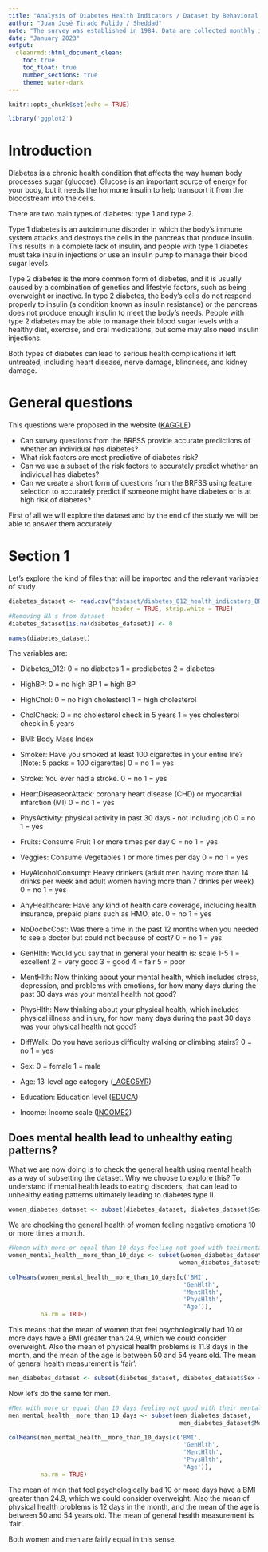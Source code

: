 ```yaml
---
title: "Analysis of Diabetes Health Indicators / Dataset by Behavioral Risk Factor Surveillance System"
author: "Juan José Tirado Pulido / Sheddad"
note: "The survey was established in 1984. Data are collected monthly in all 50 states, Puerto Rico, the U.S. Virgin islands, and Guam."
date: "January 2023"
output: 
  cleanrmd::html_document_clean: 
    toc: true
    toc_float: true
    number_sections: true
    theme: water-dark
---
```


```r
knitr::opts_chunk$set(echo = TRUE)
```

```r
library('ggplot2')
```
# Introduction

Diabetes is a chronic health condition that affects the way human body processes sugar (glucose). Glucose is an important source of energy for your body, but it needs the hormone insulin to help transport it from the bloodstream into the cells.

There are two main types of diabetes: type 1 and type 2.

Type 1 diabetes is an autoimmune disorder in which the body's immune system attacks and destroys the cells in the pancreas that produce insulin. This results in a complete lack of insulin, and people with type 1 diabetes must take insulin injections or use an insulin pump to manage their blood sugar levels.

Type 2 diabetes is the more common form of diabetes, and it is usually caused by a combination of genetics and lifestyle factors, such as being overweight or inactive. In type 2 diabetes, the body's cells do not respond properly to insulin (a condition known as insulin resistance) or the pancreas does not produce enough insulin to meet the body's needs. People with type 2 diabetes may be able to manage their blood sugar levels with a healthy diet, exercise, and oral medications, but some may also need insulin injections.

Both types of diabetes can lead to serious health complications if left untreated, including heart disease, nerve damage, blindness, and kidney damage.


# General questions

This questions were proposed in the website ([KAGGLE](https://www.kaggle.com/datasets/alexteboul/diabetes-health-indicators-dataset)) 

 * Can survey questions from the BRFSS provide accurate predictions of whether an individual has diabetes?
 * What risk factors are most predictive of diabetes risk?
 * Can we use a subset of the risk factors to accurately predict whether an individual has diabetes?
 * Can we create a short form of questions from the BRFSS using feature selection to accurately predict if someone might have diabetes or is at high risk of diabetes?

First of all we will explore the dataset and by the end of the study we will be able to answer them accurately.


# Section 1

Let's explore the kind of files that will be imported and the relevant variables 
of study

```r
diabetes_dataset <- read.csv("dataset/diabetes_012_health_indicators_BRFSS2015.csv",
                             header = TRUE, strip.white = TRUE)
#Removing NA's from dataset
diabetes_dataset[is.na(diabetes_dataset)] <- 0

names(diabetes_dataset)
```
The variables are:

 * Diabetes_012: 0 = no diabetes 1 = prediabetes 2 = diabetes
 
 * HighBP: 0 = no high BP 1 = high BP
 
 * HighChol: 0 = no high cholesterol 1 = high cholesterol
 
 * CholCheck: 0 = no cholesterol check in 5 years 1 = yes cholesterol check in 5 years
 
 * BMI: Body Mass Index
 
 * Smoker: Have you smoked at least 100 cigarettes in your entire life? [Note: 5 packs = 100 cigarettes] 0 = no 1 = yes            
 
 * Stroke: You ever had a stroke. 0 = no 1 = yes
 
 * HeartDiseaseorAttack: coronary heart disease (CHD) or myocardial infarction (MI) 0 = no 1 = yes
 
 * PhysActivity: physical activity in past 30 days - not including job 0 = no 1 = yes
 
 * Fruits: Consume Fruit 1 or more times per day 0 = no 1 = yes
 
 * Veggies: Consume Vegetables 1 or more times per day 0 = no 1 = yes   
 
 * HvyAlcoholConsump: Heavy drinkers (adult men having more than 14 drinks per week and adult women having more than 7 drinks per week) 0 = no 1 = yes
 
 * AnyHealthcare: Have any kind of health care coverage, including health insurance, prepaid plans such as HMO, etc. 0 = no 1 = yes
 
 * NoDocbcCost: Was there a time in the past 12 months when you needed to see a doctor but could not because of cost? 0 = no 1 = yes
 
 * GenHlth: Would you say that in general your health is: scale 1-5 1 = excellent 2 = very good 3 = good 4 = fair 5 = poor
 
 * MentHlth: Now thinking about your mental health, which includes stress, depression, and problems with emotions, for how many days during the past 30 days was your mental health not good?
 
 * PhysHlth: Now thinking about your physical health, which includes physical illness and injury, for how many days during the past 30 days was your physical health not good?
 
 * DiffWalk: Do you have serious difficulty walking or climbing stairs? 0 = no 1 = yes     
 * Sex: 0 = female 1 = male  
 
 * Age: 13-level age category ([_AGEG5YR](https://www.icpsr.umich.edu/web/NAHDAP/studies/34085/datasets/0001/variables/AGEG5YR?archive=NAHDAP)) 
 
 * Education: Education level ([EDUCA](https://www.icpsr.umich.edu/web/NAHDAP/studies/34085/datasets/0001/variables/EDUCA?archive=NAHDAP))  

 * Income: Income scale ([INCOME2](https://www.icpsr.umich.edu/web/RCMD/studies/34085/datasets/0001/variables/INCOME2?archive=RCMD)) 


## Does mental health lead to unhealthy eating patterns?

What we are now doing is to check the general health using mental health as a way of subsetting the dataset. Why we choose to explore this? To understand if mental health leads to eating disorders, that can lead to unhealthy eating patterns ultimately leading to diabetes type II.

```r
women_diabetes_dataset <- subset(diabetes_dataset, diabetes_dataset$Sex == 0)
```

We are checking the general health of women feeling negative emotions 10 or more   times a month.

```r
#Women with more or equal than 10 days feeling not good with theirmental health
women_mental_health__more_than_10_days <- subset(women_diabetes_dataset, 
                                                women_diabetes_dataset$MentHlth >= 10)

colMeans(women_mental_health__more_than_10_days[c('BMI',
                                                 'GenHlth', 
                                                 'MentHlth', 
                                                 'PhysHlth',
                                                 'Age')], 
         na.rm = TRUE) 
```

This means that the mean of women that feel psychologically bad 10 or more days have a BMI greater than 24.9, which we could consider overweight. Also the mean of physical health problems is 11.8 days in the month, and the mean of the age is between 50 and 54 years old. The mean of general health measurement is 'fair'.

```r
men_diabetes_dataset <- subset(diabetes_dataset, diabetes_dataset$Sex == 1)
```

Now let's do the same for men.

```r
#Men with more or equal than 10 days feeling not good with their mental health
men_mental_health__more_than_10_days <- subset(men_diabetes_dataset, 
                                                men_diabetes_dataset$MentHlth >= 10)

colMeans(men_mental_health__more_than_10_days[c('BMI',
                                                 'GenHlth', 
                                                 'MentHlth', 
                                                 'PhysHlth',
                                                 'Age')], 
         na.rm = TRUE) 
```

The mean of men that feel psychologically bad 10 or more days have a BMI greater than 24.9, which we could consider overweight. Also the mean of physical health problems is 12 days in the month, and the mean of the age is between 50 and 54 years old. The mean of general health measurement is 'fair'. 

Both women and men are fairly equal in this sense. 